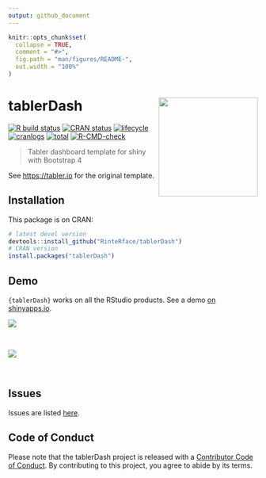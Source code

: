 ```yaml
---
output: github_document
---
```


<!-- README.md is generated from README.Rmd. Please edit that file -->

```r
knitr::opts_chunk$set(
  collapse = TRUE,
  comment = "#>",
  fig.path = "man/figures/README-",
  out.width = "100%"
)
```

# tablerDash <img src="https://rinterface.com/inst/images/tablerDash.svg" width=200 align="right" />

<!-- badges: start -->
[![R build status](https://github.com/RinteRface/tablerDash/workflows/R-CMD-check/badge.svg)](https://github.com/RinteRface/tablerDash/actions)
[![CRAN status](https://www.r-pkg.org/badges/version/tablerDash)](https://cran.r-project.org/package=tablerDash)
[![lifecycle](https://img.shields.io/badge/lifecycle-maturing-ff69b4.svg)](https://www.tidyverse.org/lifecycle/#maturing)
[![cranlogs](https://cranlogs.r-pkg.org/badges/tablerDash)](https://cran.r-project.org/package=tablerDash)
[![total](https://cranlogs.r-pkg.org/badges/grand-total/tablerDash)](https://www.rpackages.io/package/tablerDash)
[![R-CMD-check](https://github.com/RinteRface/tablerDash/actions/workflows/R-CMD-check.yaml/badge.svg)](https://github.com/RinteRface/tablerDash/actions/workflows/R-CMD-check.yaml)
<!-- badges: end -->

> Tabler dashboard template for shiny with Bootstrap 4

See [https://tabler.io](https://tabler.io) for the original template.

## Installation

This package is on CRAN:

```r
# latest devel version
devtools::install_github("RinteRface/tablerDash")
# CRAN version
install.packages("tablerDash")
```

## Demo

`{tablerDash}` works on all the RStudio products. See a demo [on shinyapps.io](https://dgranjon.shinyapps.io/tablerDashDemo/).


<div class="row">
<div class="card">
<a href="https://community.rstudio.com/t/shiny-contest-submission-gotta-catch-em-almost-all/25284" target="_blank"><img src="https://community.rstudio.com/uploads/default/optimized/2X/6/626cbb941e2c3dfe543abde05f7e4097186811c6_2_690x431.png"></a>
</div>
</div>

<br>

<div class="row">
<div class="card">
<a href="https://community.rstudio.com/t/shiny-contest-submission-gotta-catch-em-almost-all/25284" target="_blank"><img src="https://community.rstudio.com/uploads/default/optimized/2X/3/33061a47390f6fa1515302d7f05e05c1b6f3e458_2_690x431.jpeg"></a>
</div>
</div>

<br>


## Issues

Issues are listed [here](https://github.com/RinteRface/tablerDash/issues). 

## Code of Conduct
  
  Please note that the tablerDash project is released with a [Contributor Code of Conduct](https://contributor-covenant.org/version/2/0/CODE_OF_CONDUCT.html). By contributing to this project, you agree to abide by its terms.


